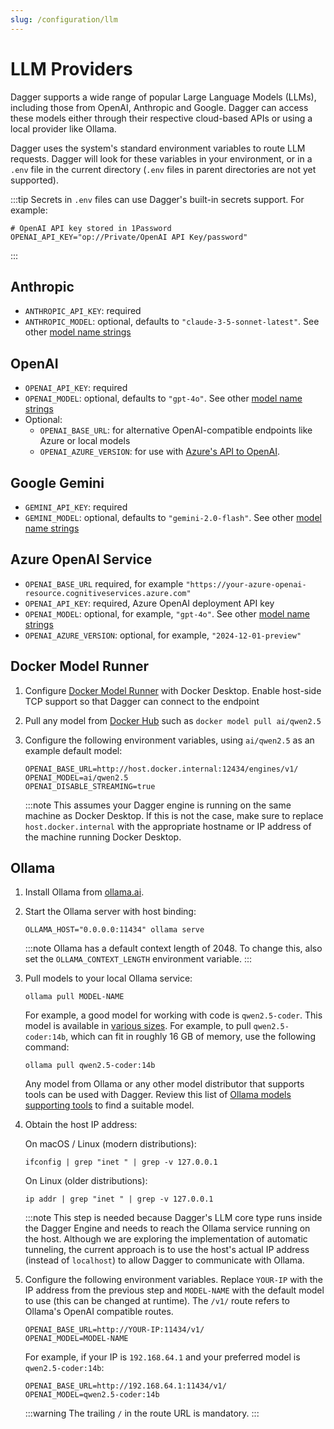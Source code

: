 ```yaml
---
slug: /configuration/llm
---
```



# LLM Providers

Dagger supports a wide range of popular Large Language Models (LLMs), including those from OpenAI, Anthropic and Google. Dagger can access these models either through their respective cloud-based APIs or using a local provider like Ollama.

Dagger uses the system's standard environment variables to route LLM requests. Dagger will look for these variables in your environment, or in a `.env` file in the current directory (`.env` files in parent directories are not yet supported).

:::tip
Secrets in `.env` files can use Dagger's built-in secrets support. For example:

```shell
# OpenAI API key stored in 1Password
OPENAI_API_KEY="op://Private/OpenAI API Key/password"
```
:::

## Anthropic

- `ANTHROPIC_API_KEY`: required
- `ANTHROPIC_MODEL`: optional, defaults to `"claude-3-5-sonnet-latest"`. See other [model name strings](https://docs.anthropic.com/en/docs/about-claude/models/all-models)

## OpenAI

- `OPENAI_API_KEY`: required
- `OPENAI_MODEL`: optional, defaults to `"gpt-4o"`. See other [model name strings](https://platform.openai.com/docs/models)
- Optional:
  - `OPENAI_BASE_URL`: for alternative OpenAI-compatible endpoints like Azure or local models
  - `OPENAI_AZURE_VERSION`: for use with [Azure's API to OpenAI](https://learn.microsoft.com/en-us/azure/ai-services/openai/overview).

## Google Gemini

- `GEMINI_API_KEY`: required
- `GEMINI_MODEL`: optional, defaults to `"gemini-2.0-flash"`. See other [model name strings](https://ai.google.dev/gemini-api/docs/models/gemini)

## Azure OpenAI Service

- `OPENAI_BASE_URL` required, for example `"https://your-azure-openai-resource.cognitiveservices.azure.com"`
- `OPENAI_API_KEY`: required, Azure OpenAI deployment API key
- `OPENAI_MODEL`: optional, for example, `"gpt-4o"`. See other [model name strings](https://learn.microsoft.com/en-us/azure/ai-services/openai/concepts/models)
- `OPENAI_AZURE_VERSION`: optional, for example, `"2024-12-01-preview"`

## Docker Model Runner

1. Configure [Docker Model Runner](https://docs.docker.com/desktop/features/model-runner/) with Docker Desktop. Enable host-side TCP support so that Dagger can connect to the endpoint
2. Pull any model from [Docker Hub](https://hub.docker.com/u/ai) such as `docker model pull ai/qwen2.5`
3. Configure the following environment variables, using `ai/qwen2.5` as an example default model:

    ```shell
    OPENAI_BASE_URL=http://host.docker.internal:12434/engines/v1/
    OPENAI_MODEL=ai/qwen2.5
    OPENAI_DISABLE_STREAMING=true
    ```

    :::note
    This assumes your Dagger engine is running on the same machine as Docker Desktop. If this is not the case, make sure to replace `host.docker.internal` with the appropriate hostname or IP address of the machine running Docker Desktop.

## Ollama

1. Install Ollama from [ollama.ai](https://ollama.ai).

1. Start the Ollama server with host binding:

    ```shell
    OLLAMA_HOST="0.0.0.0:11434" ollama serve
    ```

    :::note
    Ollama has a default context length of 2048. To change this, also set the `OLLAMA_CONTEXT_LENGTH` environment variable.
    :::

1. Pull models to your local Ollama service:

      ```shell
      ollama pull MODEL-NAME
      ```

    For example, a good model for working with code is `qwen2.5-coder`. This model is available in [various sizes](https://ollama.com/library/qwen2.5-coder). For example, to pull `qwen2.5-coder:14b`, which can fit in roughly 16 GB of memory, use the following command:

      ```shell
      ollama pull qwen2.5-coder:14b
      ```

    Any model from Ollama or any other model distributor that supports tools can be used with Dagger. Review this list of [Ollama models supporting tools](https://ollama.com/search?c=tools) to find a suitable model.

1. Obtain the host IP address:

    On macOS / Linux (modern distributions):

    ```shell
    ifconfig | grep "inet " | grep -v 127.0.0.1
    ```

    On Linux (older distributions):

    ```shell
    ip addr | grep "inet " | grep -v 127.0.0.1
    ```

    :::note
    This step is needed because Dagger's LLM core type runs inside the Dagger Engine and needs to reach the Ollama service running on the host. Although we are exploring the implementation of automatic tunneling, the current approach is to use the host's actual IP address (instead of `localhost`) to allow Dagger to communicate with Ollama.

1. Configure the following environment variables. Replace `YOUR-IP` with the IP address from the previous step and `MODEL-NAME` with the default model to use (this can be changed at runtime). The `/v1/` route refers to Ollama's OpenAI compatible routes.

    ```plaintext
    OPENAI_BASE_URL=http://YOUR-IP:11434/v1/
    OPENAI_MODEL=MODEL-NAME
    ```

    For example, if your IP is `192.168.64.1` and your preferred model is `qwen2.5-coder:14b`:

    ```shell
    OPENAI_BASE_URL=http://192.168.64.1:11434/v1/
    OPENAI_MODEL=qwen2.5-coder:14b
    ```

    :::warning
    The trailing `/` in the route URL is mandatory.
    :::
